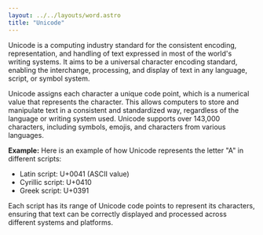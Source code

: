 ```yaml
---
layout: ../../layouts/word.astro
title: "Unicode"
---
```

Unicode is a computing industry standard for the consistent encoding, representation, and handling of text expressed in most of the world's writing systems. It aims to be a universal character encoding standard, enabling the interchange, processing, and display of text in any language, script, or symbol system.

Unicode assigns each character a unique code point, which is a numerical value that represents the character. This allows computers to store and manipulate text in a consistent and standardized way, regardless of the language or writing system used. Unicode supports over 143,000 characters, including symbols, emojis, and characters from various languages.

**Example:**
Here is an example of how Unicode represents the letter "A" in different scripts:

- Latin script: U+0041 (ASCII value)
- Cyrillic script: U+0410
- Greek script: U+0391

Each script has its range of Unicode code points to represent its characters, ensuring that text can be correctly displayed and processed across different systems and platforms.
